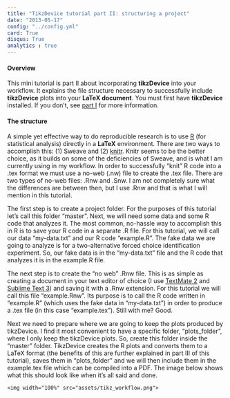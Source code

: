 ```yaml
---
title: "TikzDevice tutorial part II: structuring a project"
date: "2013-05-17"
config: "../config.yml"
card: True
disqus: True
analytics : true
---
```



#### Overview

This mini tutorial is part II about incorporating __tikzDevice__ into your workflow. It explains the file structure necessary to successfully include __tikzDevice__ plots into your __LaTeX document__. You must first have __tikzDevice__ installed. If you don't, see [part I][part I] for more information.

#### The structure

A simple yet effective way to do reproducible research is to use [R][R] (for statistical analysis) directly in a __LaTeX__ environment. There are two ways to accomplish this: (1) Sweave and (2) [knitr][knitr]. Knitr seems to be the better choice, as it builds on some of the deficiencies of Sweave, and is what I am currently using in my workflow. In order to successfully "knit" R code into a .tex format we must use a no-web (.nw) file to create the .tex file. There are two types of no-web files: .Rnw and .Snw. I am not completely sure what the differences are between then, but I use .Rnw and that is what I will mention in this tutorial.

The first step is to create a project folder. For the purposes of this tutorial let's call this folder "master". Next, we will need some data and some R code that analyzes it. The most common, no-hassle way to accomplish this in R is to save your R code in a separate .R file. For this tutorial, we will call our data "my-data.txt" and our R code "example.R". The fake data we are going to analyze is for a two-alternative forced choice identification experiment. So, our fake data is in the "my-data.txt" file and the R code that analyzes it is in the example.R file.

The next step is to create the "no web" .Rnw file. This is as simple as creating a document in your text editor of choice (I use [TextMate 2][tm2] and [Sublime Text 3][st3]) and saving it with a .Rnw extension. For this tutorial we will call this file "example.Rnw". Its purpose is to call the R code written in "example.R" (which uses the fake data in "my-data.txt") in order to produce a .tex file (in this case "example.tex"). Still with me? Good.

Next we need to prepare where we are going to keep the plots produced by tikzDevice. I find it most convenient to have a specific folder, "plots\_folder", where I only keep the tikzDevice plots. So, create this folder inside the "master" folder. TikzDevice creates the R plots and converts them to a LaTeX format (the benefits of this are further explained in part III of this tutorial), saves them in "plots\_folder" and we will then include them in the example.tex file which can be compiled into a PDF. The image below shows what this should look like when it's all said and done.

<div aligh="center">
	<img width="100%" src="assets/tikz_workflow.png">
</div>


[part I]: /posts/2013-05-11_tikz_install/install_tikz_tut.html
[R]: http://www.r-project.org
[knitr]: http://yihui.name/knitr/
[tm2]: https://github.com/textmate/textmate
[st3]: http://www.sublimetext.com
